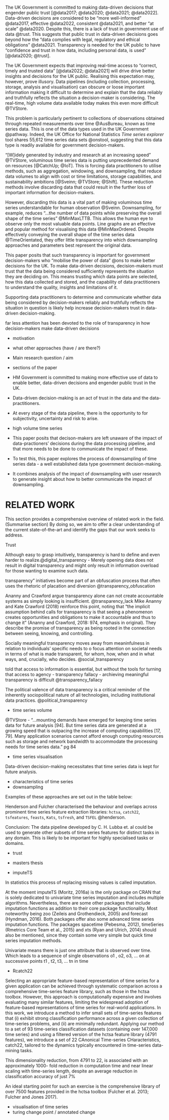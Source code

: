 The UK Government is committed to making data-driven decisions that engender public trust [@data2017; @data2020; @data2021; @data2022]. Data-driven decisions are considered to be "more well-informed" @data2017, effective @data2022, consistent @data2021, and better "at scale" @data2020. Despite this, there is a lack of trust in government use of data @trust. This suggests that public trust in data-driven decisions goes beyond how the "data complies with legal, regulatory and ethical obligations" @data2021. Transparency is needed for the UK public to have "confidence and trust in how data, including personal data, is used" [@data2020; @trust]. 


The UK Government expects that improving real-time access to "correct, timely and trusted data" [@data2022; @data2021] will drive drive better insights and decisions for the UK public. Realising this expectation may, however, prove illusory. Data pipelines (including collection, processing, storage, analysis and visualisation) can obscure or loose important information making it difficult to determine and explain that the data reliably and truthfully reflects the situation a decision-maker is considering. The real-time, high volume data available today makes this even more difficult @TVStore.  


This problem is particularly pertinent to collections of observations obtained through repeated measurements over time @AusBureau, known as time series data. This is one of the data types used in the UK Government @pathway. Indeed, the UK Office for National Statistics *Time series explorer* tool shares 55,612 time series data sets @onstool, suggesting that this data type is readily available for government decision-makers. 


"[W]idely generated by industry and research at an increasing speed" @TVStore, voluminous time series data is putting unprecedented demand on resources [@CatchUp; @IoT]. This is forcing data practitioners to utilise methods, such as aggregation, windowing, and downsampling, that reduce data volumes to align with cost or time limitations, storage capabilities, and sustainability ambitions [@Sveinn; @TVStore; @Shift]. These reduction methods involve discarding data that could result in the further loss of important information for decision-makers.


However, discarding this data is a vital part of making voluminous time series understandable for human observation @Sveinn. Downsampling, for example, reduces "...the number of data points while preserving the overall shape of the time series" @MinMaxLTTB. This allows the human eye to observe only the most valuable data points. Line graphs are an effective and popular method for visualising this data @MinMaxOrdered. Despite effectively conveying the overall shape of the time series data @TimeOrientated, they offer little transparency into which downsampling approaches and parameters best represent the original data. 


This paper posits that such transparency is important for government decision-makers who "mobilise the power of data" @ons to make better decisions for the UK. To make data-driven decisions, decision-makers must trust that the data being considered sufficiently represents the situation they are deciding on. This means trusting which data points are selected, how this data collected and stored, and the capability of data practitioners to understand the quality, insights and limitations of it. 


Supporting data practitioners to determine and communicate whether data being considered by decision-makers reliably and truthfully reflects the situation in question is likely help increase decision-makers trust in data-driven decision-making. 

far less attention has been devoted to the role of transparency in how decision-makers make data-driven decisions

 - motivation
 - what other approaches (have / are there?)
 - Main research question / aim
 - sections of the paper
 
-  HM Government is committed to making more effective use of data to enable better, data-driven decisions and engender public trust in the UK.
- Data-driven decision-making is an act of trust in the data and the data-practitioners.
- At every stage of the data pipeline, there is the opportunity to for subjectivity, uncertainty and risk to arise. 
- high volume time series
- This paper posits that decison-makers are left unaware of the impact of data-practioners' decisions during the data processing pipeline, and that more needs to be done to communicate the impact of these.
- To test this, this paper explores the process of downsampling of time series data - a well established data type government decision-making. 
- It combines analysis of the impact of downsampling with user research to generate insight about how to better communicate the impact of downsampling.

# RELATED WORK

This section provides a comprehensive overview of related work
in the field. (Summarise section)  By doing so, we aim to offer a clear understanding of
the current state-of-the-art and identify the gaps that our work seeks
to address.

Trust

Although easy to grasp intuitively, transparency is hard to define and even harder to realize.@digital_transparency - Merely opening data does not result in digital transparency and might only result in information overload for those wanting to examine such data.

transparency” initiatives become part of an obfuscation process that often uses the rhetoric of placation and diversion @transparency_obfuscation


Ananny and Crawford argue transparency alone can not create accountable systems as simply looking is insufficient. @transparency_lack
Mike Ananny and Kate Crawford (2018) reinforce this point, noting that “the implicit assumption behind calls for transparency is that seeing a phenomenon creates opportunities and obligations to make it accountable and thus to change it” (Ananny and Crawford, 2018: 974, emphasis in original). They describe the promise of transparency as being rooted in the connection between seeing, knowing, and controlling. 

Socially meaningful transparency moves away from meaninfulness in relation to individuals' specific needs to o focus attention on societal needs in terms of what is made transparent, for
whom, how, when and in what ways, and, crucially, who decides. @social_transparency


told that access to information is essential, but without
the tools for turning that access to agency - transparency fallacy - archieving meaningful transparency is difficult @transparency_fallacy

The political valence of data transparency is a critical reminder of the inherently sociopolitical nature of all technologies, including institutional data practices. @political_transparency 

- time series volume

@TVStore - "...mounting demands have emerged for keeping time series data for future analysis [94]. But time series data are generated at a growing speed that is outpacing the increase of computing capabilities [17, 79]. Many application scenarios cannot afford enough computing resources such as storage and network bandwidth to accommodate the processing needs for time series data." pg 84

- time series visualisation


Data-driven decision-making necessitates that time series data is kept for future analysis. 


- characteristics of time series
- downsampling 

Examples of these approaches are set out in the table below:


 Henderson and Fulcher characterised the behaviour and overlaps across prominent time series feature extraction libraries: `hctsa`, `catch22`, `tsfeatures`, `feasts`, `Kats`, `tsfresh`, and `TSFEL` @henderson.


Conclusion: The data pipeline developed by C. H. Lubba et. al could be used to generate other subsets of time series features for distinct tasks in any domain. This is likely to be important for highly specialised tasks or domains.

- trust



- masters thesis
- imputeTS

In statistics this
process of replacing missing values is called imputation.

At the moment imputeTS (Moritz, 2016a) is the only package on CRAN that is solely dedicated to
univariate time series imputation and includes multiple algorithms. Nevertheless, there are some
other packages that include imputation functions as addition to their core package functionality. Most
noteworthy being zoo (Zeileis and Grothendieck, 2005) and forecast (Hyndman, 2016). Both packages
offer also some advanced time series imputation functions. The packages spacetime (Pebesma, 2012),
timeSeries (Rmetrics Core Team et al., 2015) and xts (Ryan and Ulrich, 2014) should also be mentioned,
since they contain some very simple but quick time series imputation methods.

Univariate means there is just one attribute that is observed over time. Which leads to a sequence
of single observations o1
, o2, o3, ... on at successive points t1
, t2, t3, ... tn in time

- Rcatch22

Selecting an appropriate feature-based representation of
time series for a given application can be achieved through systematic comparison
across a comprehensive time-series feature library, such as those in the hctsa toolbox.
However, this approach is computationally expensive and involves evaluating many
similar features, limiting the widespread adoption of feature-based representations of
time series for real-world applications. In this work, we introduce a method to infer
small sets of time-series features that (i) exhibit strong classification performance
across a given collection of time-series problems, and (ii) are minimally redundant.
Applying our method to a set of 93 time-series classification datasets (containing over
147,000 time series) and using a filtered version of the hctsa feature library (4791
features), we introduce a set of 22 CAnonical Time-series CHaracteristics, catch22,
tailored to the dynamics typically encountered in time-series data-mining tasks.

This
dimensionality reduction, from 4791 to 22, is associated with an approximately 1000-
fold reduction in computation time and near linear scaling with time-series length,
despite an average reduction in classification accuracy of just 7%


An ideal starting point for such an exercise is the comprehensive library of
over 7500 features provided in the hctsa toolbox (Fulcher et al. 2013; Fulcher and
Jones 2017).

- visualisation of time series
- turing change point / annotated change

